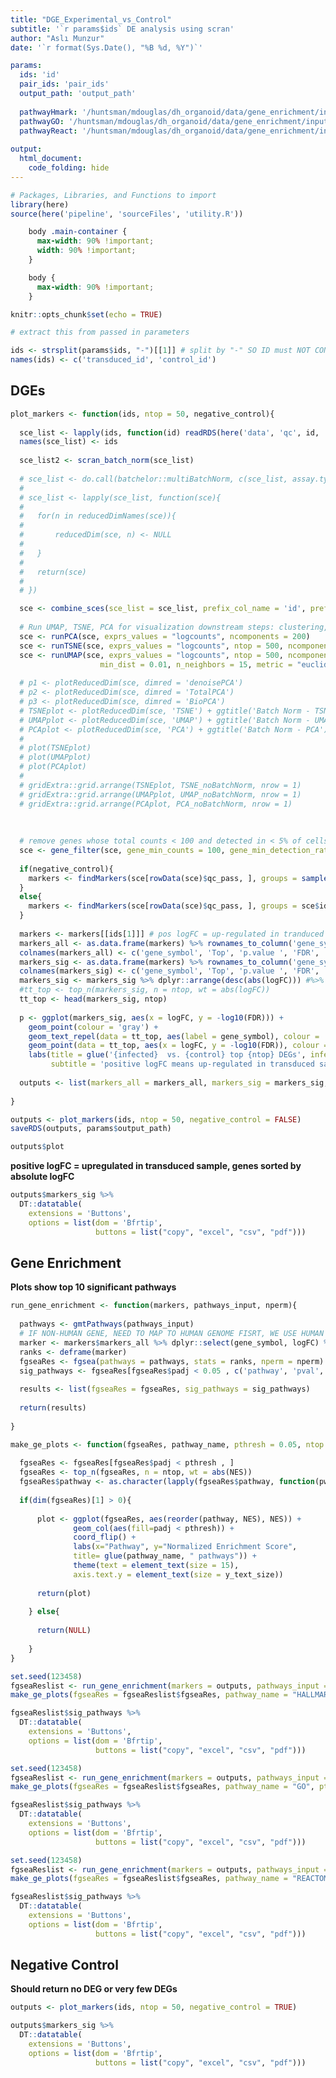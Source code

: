 ```yaml
---
title: "DGE_Experimental_vs_Control"
subtitle: '`r params$ids` DE analysis using scran'
author: "Aslı Munzur"
date: '`r format(Sys.Date(), "%B %d, %Y")`'

params:
  ids: 'id'
  pair_ids: 'pair_ids'
  output_path: 'output_path'
  
  pathwayHmark: '/huntsman/mdouglas/dh_organoid/data/gene_enrichment/input/h.all.v6.2.symbols.gmt'
  pathwayGO: '/huntsman/mdouglas/dh_organoid/data/gene_enrichment/input/c5.all.v6.2.symbols.gmt'
  pathwayReact: '/huntsman/mdouglas/dh_organoid/data/gene_enrichment/input/c2.cp.reactome.v7.0.symbols.gmt'
  
output: 
  html_document:
    code_folding: hide
---
```


```r
# Packages, Libraries, and Functions to import
library(here)
source(here('pipeline', 'sourceFiles', 'utility.R'))

```

```css
    body .main-container {
      max-width: 90% !important;
      width: 90% !important;
    }

    body {
      max-width: 90% !important;
    }
```

```r
knitr::opts_chunk$set(echo = TRUE)
```


```r
# extract this from passed in parameters

ids <- strsplit(params$ids, "-")[[1]] # split by "-" SO ID must NOT CONTAIN "-"
names(ids) <- c('transduced_id', 'control_id')
```

## DGEs

```r

plot_markers <- function(ids, ntop = 50, negative_control){
  
  sce_list <- lapply(ids, function(id) readRDS(here('data', 'qc', id, 'sce_qc.rds')))
  names(sce_list) <- ids
  
  sce_list2 <- scran_batch_norm(sce_list)
  
  # sce_list <- do.call(batchelor::multiBatchNorm, c(sce_list, assay.type="counts", min.mean = 0.1))
  # 
  # sce_list <- lapply(sce_list, function(sce){
  #   
  #   for(n in reducedDimNames(sce)){
  #     
  #       reducedDim(sce, n) <- NULL
  #     
  #   }
  #   
  #   return(sce)
  #   
  # })

  sce <- combine_sces(sce_list = sce_list, prefix_col_name = 'id', prefix_cell_name = TRUE)
  
  # Run UMAP, TSNE, PCA for visualization downstream steps: clustering, cellassign, ect.
  sce <- runPCA(sce, exprs_values = "logcounts", ncomponents = 200)
  sce <- runTSNE(sce, exprs_values = "logcounts", ntop = 500, ncomponents = 3)
  sce <- runUMAP(sce, exprs_values = "logcounts", ntop = 500, ncomponents = 3,
                    min_dist = 0.01, n_neighbors = 15, metric = "euclidean")
  
  # p1 <- plotReducedDim(sce, dimred = 'denoisePCA')
  # p2 <- plotReducedDim(sce, dimred = 'TotalPCA')
  # p3 <- plotReducedDim(sce, dimred = 'BioPCA')
  # TSNEplot <- plotReducedDim(sce, 'TSNE') + ggtitle('Batch Norm - TSNE')
  # UMAPplot <- plotReducedDim(sce, 'UMAP') + ggtitle('Batch Norm - UMAP')
  # PCAplot <- plotReducedDim(sce, 'PCA') + ggtitle('Batch Norm - PCA')
  # 
  # plot(TSNEplot)
  # plot(UMAPplot)
  # plot(PCAplot)
  # 
  # gridExtra::grid.arrange(TSNEplot, TSNE_noBatchNorm, nrow = 1)
  # gridExtra::grid.arrange(UMAPplot, UMAP_noBatchNorm, nrow = 1)
  # gridExtra::grid.arrange(PCAplot, PCA_noBatchNorm, nrow = 1)
  
  
  
  # remove genes whose total counts < 100 and detected in < 5% of cells, remove mito, ribo genes
  sce <- gene_filter(sce, gene_min_counts = 100, gene_min_detection_rate = 5, reporters = NULL)
  
  if(negative_control){
    markers <- findMarkers(sce[rowData(sce)$qc_pass, ], groups = sample(sce$id))
  }
  else{
    markers <- findMarkers(sce[rowData(sce)$qc_pass, ], groups = sce$id)
  }
  
  markers <- markers[[ids[1]]] # pos logFC = up-regulated in tranduced cells
  markers_all <- as.data.frame(markers) %>% rownames_to_column('gene_symbol')
  colnames(markers_all) <- c('gene_symbol', 'Top', 'p.value ', 'FDR', 'logFC')
  markers_sig <- as.data.frame(markers) %>% rownames_to_column('gene_symbol') %>% dplyr::filter(FDR <= 0.05)
  colnames(markers_sig) <- c('gene_symbol', 'Top', 'p.value ', 'FDR', 'logFC')
  markers_sig <- markers_sig %>% dplyr::arrange(desc(abs(logFC))) #%>% dplyr::arrange(desc(abs(logFC))) dplyr::arrange(desc(logFC))
  #tt_top <- top_n(markers_sig, n = ntop, wt = abs(logFC))
  tt_top <- head(markers_sig, ntop)
  
  p <- ggplot(markers_sig, aes(x = logFC, y = -log10(FDR))) +
    geom_point(colour = 'gray') +
    geom_text_repel(data = tt_top, aes(label = gene_symbol), colour = 'red', size = 5) + 
    geom_point(data = tt_top, aes(x = logFC, y = -log10(FDR)), colour = "blue") +
    labs(title = glue('{infected}  vs. {control} top {ntop} DEGs', infected = ids[[1]], control = ids[[2]], ntop = ntop), 
         subtitle = 'positive logFC means up-regulated in transduced sample') + theme(plot.subtitle = element_text(hjust = 0.5))
  
  outputs <- list(markers_all = markers_all, markers_sig = markers_sig, tt_top = tt_top, plot = p)
  
}

outputs <- plot_markers(ids, ntop = 50, negative_control = FALSE)
saveRDS(outputs, params$output_path)
```

```r
outputs$plot
```

**positive logFC = upregulated in transduced sample, genes sorted by absolute logFC**

```r
outputs$markers_sig %>%
  DT::datatable(
    extensions = 'Buttons', 
    options = list(dom = 'Bfrtip', 
                   buttons = list("copy", "excel", "csv", "pdf")))
```

## Gene Enrichment 

**Plots show top 10 significant pathways**

```r

run_gene_enrichment <- function(markers, pathways_input, nperm){
  
  pathways <- gmtPathways(pathways_input)
  # IF NON-HUMAN GENE, NEED TO MAP TO HUMAN GENOME FISRT, WE USE HUMAN GENOME SO OK
  marker <- markers$markers_all %>% dplyr::select(gene_symbol, logFC) %>% na.omit() %>% distinct()
  ranks <- deframe(marker)
  fgseaRes <- fgsea(pathways = pathways, stats = ranks, nperm = nperm) %>% as_tibble() %>% dplyr::arrange(desc(NES))
  sig_pathways <- fgseaRes[fgseaRes$padj < 0.05 , c('pathway', 'pval', 'padj', 'NES')]
  
  results <- list(fgseaRes = fgseaRes, sig_pathways = sig_pathways)
  
  return(results)
  
}

make_ge_plots <- function(fgseaRes, pathway_name, pthresh = 0.05, ntop = 10, y_text_size = 10){
  
  fgseaRes <- fgseaRes[fgseaRes$padj < pthresh , ]
  fgseaRes <- top_n(fgseaRes, n = ntop, wt = abs(NES))
  fgseaRes$pathway <- as.character(lapply(fgseaRes$pathway, function(pw) str_replace(pw, pattern = glue(pathway_name, "_"), "")))
  
  if(dim(fgseaRes)[1] > 0){
    
      plot <- ggplot(fgseaRes, aes(reorder(pathway, NES), NES)) +
              geom_col(aes(fill=padj < pthresh)) +
              coord_flip() +
              labs(x="Pathway", y="Normalized Enrichment Score",
              title= glue(pathway_name, " pathways")) +
              theme(text = element_text(size = 15),
              axis.text.y = element_text(size = y_text_size))
    
      return(plot)
    
    } else{
    
      return(NULL)
    
    }
}

```

```r
set.seed(123458)
fgseaReslist <- run_gene_enrichment(markers = outputs, pathways_input = params$pathwayHmark, nperm = 10000)
make_ge_plots(fgseaRes = fgseaReslist$fgseaRes, pathway_name = "HALLMARK", pthresh = 0.05, ntop = 10)
```

```r
fgseaReslist$sig_pathways %>%
  DT::datatable(
    extensions = 'Buttons', 
    options = list(dom = 'Bfrtip', 
                   buttons = list("copy", "excel", "csv", "pdf")))
```

```r
set.seed(123458)
fgseaReslist <- run_gene_enrichment(markers = outputs, pathways_input = params$pathwayGO, nperm = 10000)
make_ge_plots(fgseaRes = fgseaReslist$fgseaRes, pathway_name = "GO", pthresh = 0.05, ntop = 10)
```

```r
fgseaReslist$sig_pathways %>%
  DT::datatable(
    extensions = 'Buttons', 
    options = list(dom = 'Bfrtip', 
                   buttons = list("copy", "excel", "csv", "pdf")))
```

```r
set.seed(123458)
fgseaReslist <- run_gene_enrichment(markers = outputs, pathways_input = params$pathwayReact, nperm = 10000)
make_ge_plots(fgseaRes = fgseaReslist$fgseaRes, pathway_name = "REACTOME", pthresh = 0.05, ntop = 10)
```

```r
fgseaReslist$sig_pathways %>%
  DT::datatable(
    extensions = 'Buttons', 
    options = list(dom = 'Bfrtip', 
                   buttons = list("copy", "excel", "csv", "pdf")))
```

## Negative Control

**Should return no DEG or very few DEGs**

```r
outputs <- plot_markers(ids, ntop = 50, negative_control = TRUE)
```

```r
outputs$markers_sig %>%
  DT::datatable(
    extensions = 'Buttons', 
    options = list(dom = 'Bfrtip', 
                   buttons = list("copy", "excel", "csv", "pdf")))
```

